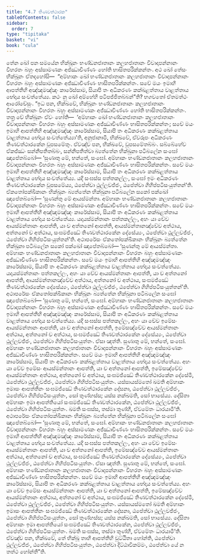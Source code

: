 ```yaml
---
title: "4.7 තිණවත්ථාරක"
tableOfContents: false
sidebar:
  order: 7
type: "tipitaka"
basket: "vi"
book: "cula"
---
```



<DynamicBreadcrumb />

<Division number="212" book="cula">

<Paragraph number="871" book="cula">
තේන ඛෝ පන සමයේන භික්ඛූනං භණ්ඩනජාතානං කලහජාතානං විවාදාපන්නානං විහරතං බහුං අස්සාමණකං අජ්ඣාචිණ්ණං හෝති භාසිතපරික්කන්තං. අථ ඛෝ තේසං භික්ඛූනං ඒතදහෝසි—  “අම්හාකං ඛෝ භණ්ඩනජාතානං කලහජාතානං විවාදාපන්නානං විහරතං බහුං අස්සාමණකං අජ්ඣාචිණ්ණං භාසිතපරික්කන්තං. සචේ මයං ඉමාහි ආපත්තීහි අඤ්ඤමඤ්ඤං කාරේස්සාම, සියාපි තං අධිකරණං කක්ඛළත්තාය වාළත්තාය භේදාය සංවත්තේය්‍ය. කථං නු ඛෝ අම්හේහි පටිපජ්ජිතබ්බන්”ති? භගවතෝ ඒතමත්ථං ආරෝචේසුං.
</Paragraph>

<Paragraph number="872" book="cula">
“ඉධ පන, භික්ඛවේ, භික්ඛූනං භණ්ඩනජාතානං කලහජාතානං විවාදාපන්නානං විහරතං බහුං අස්සාමණකං අජ්ඣාචිණ්ණං හෝති භාසිතපරික්කන්තං. තත්‍ර චේ භික්ඛූනං ඒවං හෝති—  ‘අම්හාකං ඛෝ භණ්ඩනජාතානං කලහජාතානං විවාදාපන්නානං විහරතං බහුං අස්සාමණකං අජ්ඣාචිණ්ණං භාසිතපරික්කන්තං; සචේ මයං ඉමාහි ආපත්තීහි අඤ්ඤමඤ්ඤං කාරේස්සාම, සියාපි තං අධිකරණං කක්ඛළත්තාය වාළත්තාය භේදාය සංවත්තේය්‍යා’ති, අනුජානාමි, භික්ඛවේ, ඒවරූපං අධිකරණං තිණවත්ථාරකේන වූපසමේතුං. ඒවඤ්ච පන, භික්ඛවේ, වූපසමේතබ්බං. සබ්බේහේව ඒකජ්ඣං සන්නිපතිතබ්බං, සන්නිපතිත්වා බ්‍යත්තේන භික්ඛුනා පටිබලේන සංඝෝ ඤාපේතබ්බෝ—
</Paragraph>

<Paragraph number="873" book="cula">
‘සුණාතු මේ, භන්තේ, සංඝෝ. අම්හාකං භණ්ඩනජාතානං කලහජාතානං විවාදාපන්නානං විහරතං බහුං අස්සාමණකං අජ්ඣාචිණ්ණං භාසිතපරික්කන්තං. සචේ මයං ඉමාහි ආපත්තීහි අඤ්ඤමඤ්ඤං කාරේස්සාම, සියාපි තං අධිකරණං කක්ඛළත්තාය වාළත්තාය භේදාය සංවත්තේය්‍ය. යදි සංඝස්ස පත්තකල්ලං, සංඝෝ ඉමං අධිකරණං තිණවත්ථාරකේන වූපසමේය්‍ය, ඨපේත්වා ථුල්ලවජ්ජං, ඨපේත්වා ගිහිප්පටිසංයුත්තන්’ති. ඒකතෝපක්ඛිකානං භික්ඛූනං බ්‍යත්තේන භික්ඛුනා පටිබලේන සකෝ පක්ඛෝ ඤාපේතබ්බෝ—
</Paragraph>

<Paragraph number="874" book="cula">
‘සුණන්තු මේ ආයස්මන්තා. අම්හාකං භණ්ඩනජාතානං කලහජාතානං විවාදාපන්නානං විහරතං බහුං අස්සාමණකං අජ්ඣාචිණ්ණං භාසිතපරික්කන්තං. සචේ මයං ඉමාහි ආපත්තීහි අඤ්ඤමඤ්ඤං කාරේස්සාම, සියාපි තං අධිකරණං කක්ඛළත්තාය වාළත්තාය භේදාය සංවත්තේය්‍ය. යදායස්මන්තානං පත්තකල්ලං, අහං යා චේව ආයස්මන්තානං ආපත්ති, යා ච අත්තනෝ ආපත්ති, ආයස්මන්තානඤ්චේව අත්ථාය, අත්තනෝ ච අත්ථාය, සංඝමජ්ඣේ තිණවත්ථාරකේන දේසේය්‍යං, ඨපේත්වා ථුල්ලවජ්ජං, ඨපේත්වා ගිහිප්පටිසංයුත්තන්’ති.
</Paragraph>

<Paragraph number="875" book="cula">
අථාපරේසං ඒකතෝපක්ඛිකානං භික්ඛූනං බ්‍යත්තේන භික්ඛුනා පටිබලේන සකෝ පක්ඛෝ ඤාපේතබ්බෝ—
</Paragraph>

<Paragraph number="876" book="cula">
‘සුණන්තු මේ ආයස්මන්තා. අම්හාකං භණ්ඩනජාතානං කලහජාතානං විවාදාපන්නානං විහරතං බහුං අස්සාමණකං අජ්ඣාචිණ්ණං භාසිතපරික්කන්තං. සචේ මයං ඉමාහි ආපත්තීහි අඤ්ඤමඤ්ඤං කාරේස්සාම, සියාපි තං අධිකරණං කක්ඛළත්තාය වාළත්තාය භේදාය සංවත්තේය්‍ය. යදායස්මන්තානං පත්තකල්ලං, අහං යා චේව ආයස්මන්තානං ආපත්ති, යා ච අත්තනෝ ආපත්ති, ආයස්මන්තානඤ්චේව අත්ථාය, අත්තනෝ ච අත්ථාය, සංඝමජ්ඣේ තිණවත්ථාරකේන දේසේය්‍යං, ඨපේත්වා ථුල්ලවජ්ජං, ඨපේත්වා ගිහිප්පටිසංයුත්තන්’ති.
</Paragraph>

</Division>
<Division number="213" book="cula">

<Paragraph number="877" book="cula">
අථාපරේසං ඒකතෝපක්ඛිකානං භික්ඛූනං බ්‍යත්තේන භික්ඛුනා පටිබලේන සංඝෝ ඤාපේතබ්බෝ—
</Paragraph>

<Paragraph number="878" book="cula">
‘සුණාතු මේ, භන්තේ, සංඝෝ. අම්හාකං භණ්ඩනජාතානං කලහජාතානං විවාදාපන්නානං විහරතං බහුං අස්සාමණකං අජ්ඣාචිණ්ණං භාසිතපරික්කන්තං. සචේ මයං ඉමාහි ආපත්තීහි අඤ්ඤමඤ්ඤං කාරේස්සාම, සියාපි තං අධිකරණං කක්ඛළත්තාය වාළත්තාය භේදාය සංවත්තේය්‍ය. යදි සංඝස්ස පත්තකල්ලං, අහං යා චේව ඉමේසං ආයස්මන්තානං ආපත්ති, යා ච අත්තනෝ ආපත්ති, ඉමේසඤ්චේව ආයස්මන්තානං අත්ථාය, අත්තනෝ ච අත්ථාය, සංඝමජ්ඣේ තිණවත්ථාරකේන දේසේය්‍යං, ඨපේත්වා ථුල්ලවජ්ජං, ඨපේත්වා ගිහිප්පටිසංයුත්තං. ඒසා ඤත්ති.
</Paragraph>

<Paragraph number="879" book="cula">
සුණාතු මේ, භන්තේ, සංඝෝ. අම්හාකං භණ්ඩනජාතානං කලහජාතානං විවාදාපන්නානං විහරතං බහුං අස්සාමණකං අජ්ඣාචිණ්ණං භාසිතපරික්කන්තං. සචේ මයං ඉමාහි ආපත්තීහි අඤ්ඤමඤ්ඤං කාරේස්සාම, සියාපි තං අධිකරණං කක්ඛළත්තාය වාළත්තාය භේදාය සංවත්තේය්‍ය. අහං යා චේව ඉමේසං ආයස්මන්තානං ආපත්ති, යා ච අත්තනෝ ආපත්ති, ඉමේසඤ්චේව ආයස්මන්තානං අත්ථාය, අත්තනෝ ච අත්ථාය, සංඝමජ්ඣේ තිණවත්ථාරකේන දේසේමි, ඨපේත්වා ථුල්ලවජ්ජං, ඨපේත්වා ගිහිප්පටිසංයුත්තං. යස්සායස්මතෝ ඛමති අම්හාකං ඉමාසං ආපත්තීනං සංඝමජ්ඣේ තිණවත්ථාරකේන දේසනා, ඨපේත්වා ථුල්ලවජ්ජං, ඨපේත්වා ගිහිප්පටිසංයුත්තං, සෝ තුණ්හස්ස; යස්ස නක්ඛමති, සෝ භාසේය්‍ය.
</Paragraph>

<Paragraph number="880" book="cula">
දේසිතා අම්හාකං ඉමා ආපත්තියෝ සංඝමජ්ඣේ තිණවත්ථාරකේන, ඨපේත්වා ථුල්ලවජ්ජං, ඨපේත්වා ගිහිප්පටිසංයුත්තං. ඛමති සංඝස්ස, තස්මා තුණ්හී, ඒවමේතං ධාරයාමී’ති.
</Paragraph>

</Division>
<Division number="214" book="cula">

<Paragraph number="881" book="cula">
අථාපරේසං ඒකතෝපක්ඛිකානං භික්ඛූනං බ්‍යත්තේන භික්ඛුනා පටිබලේන සංඝෝ ඤාපේතබ්බෝ—
</Paragraph>

<Paragraph number="882" book="cula">
‘සුණාතු මේ, භන්තේ, සංඝෝ. අම්හාකං භණ්ඩනජාතානං කලහජාතානං විවාදාපන්නානං විහරතං බහුං අස්සාමණකං අජ්ඣාචිණ්ණං භාසිතපරික්කන්තං. සචේ මයං ඉමාහි ආපත්තීහි අඤ්ඤමඤ්ඤං කාරේස්සාම, සියාපි තං අධිකරණං කක්ඛළත්තාය වාළත්තාය භේදාය සංවත්තේය්‍ය. යදි සංඝස්ස පත්තකල්ලං, අහං යා චේව ඉමේසං ආයස්මන්තානං ආපත්ති, යා ච අත්තනෝ ආපත්ති, ඉමේසඤ්චේව ආයස්මන්තානං අත්ථාය, අත්තනෝ ච අත්ථාය, සංඝමජ්ඣේ තිණවත්ථාරකේන දේසේය්‍යං, ඨපේත්වා ථුල්ලවජ්ජං, ඨපේත්වා ගිහිප්පටිසංයුත්තං. ඒසා ඤත්ති.
</Paragraph>

<Paragraph number="883" book="cula">
සුණාතු මේ, භන්තේ, සංඝෝ. අම්හාකං භණ්ඩනජාතානං කලහජාතානං විවාදාපන්නානං විහරතං බහුං අස්සාමණකං අජ්ඣාචිණ්ණං භාසිතපරික්කන්තං. සචේ මයං ඉමාහි ආපත්තීහි අඤ්ඤමඤ්ඤං කාරේස්සාම, සියාපි තං අධිකරණං කක්ඛළත්තාය වාළත්තාය භේදාය සංවත්තේය්‍ය. අහං යා චේව ඉමේසං ආයස්මන්තානං ආපත්ති, යා ච අත්තනෝ ආපත්ති, ඉමේසඤ්චේව ආයස්මන්තානං අත්ථාය, අත්තනෝ ච අත්ථාය, සංඝමජ්ඣේ තිණවත්ථාරකේන දේසේමි, ඨපේත්වා ථුල්ලවජ්ජං, ඨපේත්වා ගිහිප්පටිසංයුත්තං. යස්සායස්මතෝ ඛමති අම්හාකං ඉමාසං ආපත්තීනං සංඝමජ්ඣේ තිණවත්ථාරකේන දේසනා, ඨපේත්වා ථුල්ලවජ්ජං, ඨපේත්වා ගිහිප්පටිසංයුත්තං, සෝ තුණ්හස්ස; යස්ස නක්ඛමති, සෝ භාසේය්‍ය.
</Paragraph>

<Paragraph number="884" book="cula">
දේසිතා අම්හාකං ඉමා ආපත්තියෝ සංඝමජ්ඣේ තිණවත්ථාරකේන, ඨපේත්වා ථුල්ලවජ්ජං, ඨපේත්වා ගිහිප්පටිසංයුත්තං. ඛමති සංඝස්ස, තස්මා තුණ්හී, ඒවමේතං ධාරයාමී’ති.
</Paragraph>

<Paragraph number="885" book="cula">
ඒවඤ්ච පන, භික්ඛවේ, තේ භික්ඛූ තාහි ආපත්තීහි වුට්ඨිතා හෝන්ති, ඨපේත්වා ථුල්ලවජ්ජං, ඨපේත්වා ගිහිප්පටිසංයුත්තං, ඨපේත්වා දිට්ඨාවිකම්මං, ඨපේත්වා යේ න තත්ථ හෝන්තී”ති.
</Paragraph>
</Division>